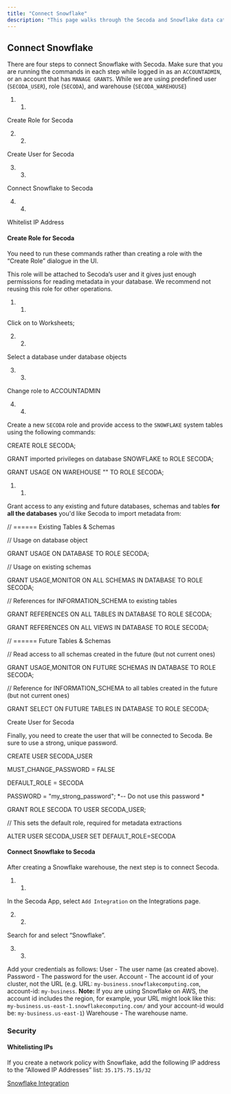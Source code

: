```yaml
---
title: "Connect Snowflake"
description: "This page walks through the Secoda and Snowflake data cataloging integration"
---
```


## **Connect Snowflake**

There are four steps to connect Snowflake with Secoda. Make sure that you are running the commands in each step while logged in as an `ACCOUNTADMIN`, or an account that has `MANAGE GRANTS`. While we are using predefined user (`SECODA_USER`), role (`SECODA`), and warehouse (`SECODA_WAREHOUSE`)

1. 1.  
Create Role for Secoda

2. 2.  
Create User for Secoda

3. 3.  
Connect Snowflake to Secoda

4. 4.  
Whitelist IP Address

#### Create Role for Secoda

You need to run these commands rather than creating a role with the “Create Role” dialogue in the UI.

This role will be attached to Secoda’s user and it gives just enough permissions for reading metadata in your database. We recommend not reusing this role for other operations.

1. 1.  
Click on to Worksheets;

2. 2.  
Select a database under database objects

3. 3.  
Change role to ACCOUNTADMIN

4. 4.  
Create a new `SECODA` role and provide access to the `SNOWFLAKE` system tables using the following commands:

CREATE ROLE SECODA;

GRANT imported privileges on database SNOWFLAKE to ROLE SECODA;

GRANT USAGE ON WAREHOUSE "<warehouse>" TO ROLE SECODA;

1. 1.  
Grant access to any existing and future databases, schemas and tables **for all the databases** you'd like Secoda to import metadata from:

// ====== Existing Tables & Schemas


// Usage on database object

GRANT USAGE ON DATABASE <database name> TO ROLE SECODA;


// Usage on existing schemas

GRANT USAGE,MONITOR ON ALL SCHEMAS IN DATABASE <database name> TO ROLE SECODA;


// References for INFORMATION\_SCHEMA to existing tables

GRANT REFERENCES ON ALL TABLES IN DATABASE <database name> TO ROLE SECODA;

GRANT REFERENCES ON ALL VIEWS IN DATABASE <database name> TO ROLE SECODA;


// ====== Future Tables & Schemas


// Read access to all schemas created in the future (but not current ones)

GRANT USAGE,MONITOR ON FUTURE SCHEMAS IN DATABASE <database name> TO ROLE SECODA;


// Reference for INFORMATION\_SCHEMA to all tables created in the future (but not current ones)

GRANT SELECT ON FUTURE TABLES IN DATABASE <database name> TO ROLE SECODA;

Create User for Secoda

Finally, you need to create the user that will be connected to Secoda. Be sure to use a strong, unique password.

CREATE USER SECODA\_USER

 MUST\_CHANGE\_PASSWORD = FALSE

 DEFAULT\_ROLE = SECODA

 PASSWORD = "my\_strong\_password"; \*-- Do not use this password \*


GRANT ROLE SECODA TO USER SECODA\_USER;


// This sets the default role, required for metadata extractions

ALTER USER SECODA\_USER SET DEFAULT\_ROLE=SECODA

#### Connect Snowflake to Secoda

After creating a Snowflake warehouse, the next step is to connect Secoda.

1. 1.  
In the Secoda App, select `Add Integration` on the Integrations page.

2. 2.  
Search for and select “Snowflake”.

3. 3.  
Add your credentials as follows: User - The user name (as created above). Password - The password for the user. Account - The account id of your cluster, not the URL (e.g. URL: `my-business.snowflakecomputing.com`, account-id: `my-business`. **Note:** If you are using Snowflake on AWS, the account id includes the region, for example, your URL might look like this: `my-business.us-east-1.snowflakecomputing.com/` and your account-id would be: `my-business.us-east-1`) Warehouse - The warehouse name.

### Security

#### Whitelisting IPs

If you create a network policy with Snowflake, add the following IP address to the “Allowed IP Addresses” list: `35.175.75.15/32`

[Snowflake Integration](/integrations/snowflake-integration)